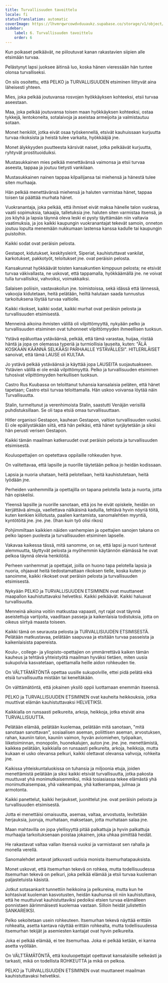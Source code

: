 ```yaml
---
title: Turvallisuuden tavoittelu
locale: fi
statusTranslation: automatic
coverImage: https://lhvmrqwrcowdvduuaukz.supabase.co/storage/v1/object/public/strapi-uploads/small_cover-educacion-fundamental.webp-2d51a7828a2b1309555be27f7e2a61a0.webp
sidebar:
    label: 6. Turvallisuuden tavoittelu
    order: 6
---
```

Kun poikaset pelkäävät, ne piiloutuvat kanan rakastavien siipien alle etsimään turvaa.

Pelästynyt lapsi juoksee äitinsä luo, koska hänen vieressään hän tuntee olonsa turvalliseksi.

On siis osoitettu, että PELKO ja TURVALLISUUDEN etsiminen liittyvät aina läheisesti yhteen.

Mies, joka pelkää joutuvansa rosvojen hyökkäyksen kohteeksi, etsii turvaa aseestaan.

Maa, joka pelkää joutuvansa toisen maan hyökkäyksen kohteeksi, ostaa tykkejä, lentokoneita, sotalaivoja ja aseistaa armeijoita ja valmistautuu sotaan.

Monet henkilöt, jotka eivät osaa työskennellä, etsivät kauhuissaan kurjuutta turvaa rikoksista ja heistä tulee varkaita, hyökkääjiä jne.

Monet älykkyyden puutteesta kärsivät naiset, jotka pelkäävät kurjuutta, ryhtyvät prostituoiduiksi.

Mustasukkainen mies pelkää menettävänsä vaimonsa ja etsii turvaa aseesta, tappaa ja joutuu tietysti vankilaan.

Mustasukkainen nainen tappaa kilpailijansa tai miehensä ja hänestä tulee siten murhaaja.

Hän pelkää menettävänsä miehensä ja haluten varmistaa hänet, tappaa toisen tai päättää murhata hänet.

Vuokranantaja, joka pelkää, että ihmiset eivät maksa hänelle talon vuokraa, vaatii sopimuksia, takaajia, talletuksia jne. haluten siten varmistaa itsensä, ja jos köyhä ja lapsia täynnä oleva leski ei pysty täyttämään niin valtavia vaatimuksia, ja jos kaikki kaupungin vuokranantajat tekevät samoin, onneton joutuu lopulta menemään nukkumaan lastensa kanssa kadulle tai kaupungin puistoihin.

Kaikki sodat ovat peräisin pelosta.

Gestapot, kidutukset, keskitysleirit, Siperiat, kauhistuttavat vankilat, karkotukset, pakkotyöt, teloitukset jne. ovat peräisin pelosta.

Kansakunnat hyökkäävät toisten kansakuntien kimppuun pelosta; ne etsivät turvaa väkivallasta, ne uskovat, että tappamalla, hyökkäämällä jne. ne voivat tulla turvallisiksi, vahvoiksi, voimakkaiksi.

Salaisen poliisin, vastavakoilun jne. toimistoissa, sekä idässä että lännessä, vakoojia kidutetaan, heitä pelätään, heiltä halutaan saada tunnustus tarkoituksena löytää turvaa valtiolle.

Kaikki rikokset, kaikki sodat, kaikki murhat ovat peräisin pelosta ja turvallisuuden etsimisestä.

Menneinä aikoina ihmisten välillä oli vilpittömyyttä, nykyään pelko ja turvallisuuden etsiminen ovat tuhonneet vilpittömyyden ihmeellisen tuoksun.

Ystävä epäluottaa ystäväänsä, pelkää, että tämä varastaa, huijaa, riistää häntä ja jopa on olemassa typeriä ja turmiollisia lauseita, kuten: "ÄLÄ KOSKAAN KÄÄNNÄ SELKÄÄSI PARHAALLE YSTÄVÄLLESI". HITLERILÄISET sanoivat, että tämä LAUSE oli KULTAA.

Jo ystävä pelkää ystäväänsä ja käyttää jopa LAUSEITA suojautuakseen. Ystävien välillä ei ole enää vilpittömyyttä. Pelko ja turvallisuuden etsiminen tuhosivat vilpittömyyden herkullisen tuoksun.

Castro Rus Kuubassa on teloittanut tuhansia kansalaisia peläten, että hänet tapetaan; Castro etsii turvaa teloittamalla. Hän uskoo voivansa löytää näin Turvallisuutta.

Stalin, turmeltunut ja verenhimoista Stalin, saastutti Venäjän verisillä puhdistuksillaan. Se oli tapa etsiä omaa turvallisuuttaan.

Hitler organisoi Gestapon, kauhean Gestapon, valtion turvallisuuden vuoksi. Ei ole epäilystäkään siitä, että hän pelkäsi, että hänet syrjäytetään ja siksi hän perusti verisen Gestapon.

Kaikki tämän maailman katkeruudet ovat peräisin pelosta ja turvallisuuden etsimisestä.

Kouluopettajien on opetettava oppilaille rohkeuden hyve.

On valitettavaa, että lapsille ja nuorille täytetään pelkoa jo heidän kodissaan.

Lapsia ja nuoria uhataan, heitä pelotellaan, heitä kauhistutetaan, heitä lyödään jne.

Perheiden vanhemmilla ja opettajilla on tapana pelotella lasta ja nuorta, jotta hän opiskelisi.

Yleensä lapsille ja nuorille sanotaan, että jos he eivät opiskele, heidän on kerjättävä almuja, vaellettava nälkäisinä kaduilla, tehtävä hyvin nöyriä töitä, kuten kenkien kiillotusta, paalien kantamista, sanomalehtien myyntiä, kyntötöitä jne. jne. jne. (Ihan kuin työ olisi rikos)

Pohjimmiltaan kaikkien näiden vanhempien ja opettajien sanojen takana on pelko lapsen puolesta ja turvallisuuden etsiminen lapselle.

Vakavaa kaikessa tässä, mitä sanomme, on se, että lapsi ja nuori tuntevat alemmuutta, täyttyvät pelosta ja myöhemmin käytännön elämässä he ovat pelkoa täynnä olevia henkilöitä.

Perheen vanhemmat ja opettajat, joilla on huono tapa pelotella lapsia ja nuoria, ohjaavat heitä tiedostamattaan rikoksen tielle, koska kuten jo sanoimme, kaikki rikokset ovat peräisin pelosta ja turvallisuuden etsimisestä.

Nykyään PELKO ja TURVALLISUUDEN ETSIMINEN ovat muuttaneet maapallon kauhistuttavaksi helvetiksi. Kaikki pelkäävät. Kaikki haluavat turvallisuutta.

Menneinä aikoina voitiin matkustaa vapaasti, nyt rajat ovat täynnä aseistettuja vartijoita, vaaditaan passeja ja kaikenlaisia todistuksia, jotta on oikeus siirtyä maasta toiseen.

Kaikki tämä on seurausta pelosta ja TURVALLISUUDEN ETSIMISESTÄ. Pelätään matkustavaa, pelätään saapuvaa ja etsitään turvaa passeista ja kaikenlaisista papereista.

Koulu-, college- ja yliopisto-opettajien on ymmärrettävä kaiken tämän kauheus ja tehtävä yhteistyötä maailman hyväksi tietäen, miten uusia sukupolvia kasvatetaan, opettamalla heille aidon rohkeuden tie.

On VÄLTTÄMÄTÖNTÄ opettaa uusille sukupolville, ettei pidä pelätä eikä etsiä turvallisuutta mistään tai keneltäkään.

On välttämätöntä, että jokainen yksilö oppii luottamaan enemmän itseensä.

PELKO ja TURVALLISUUDEN ETSIMINEN ovat kauheita heikkouksia, jotka muuttivat elämän kauhistuttavaksi HELVETIKSI.

Kaikkialla on runsaasti pelkureita, arkoja, heikkoja, jotka etsivät aina TURVALLISUUTTA.

Pelätään elämää, pelätään kuolemaa, pelätään mitä sanotaan, "mitä sanotaan sanottavan", sosiaalisen aseman, poliittisen aseman, arvostuksen, rahan, kauniin talon, kauniin vaimon, hyvän aviomiehen, työpaikan, liiketoiminnan, monopolin, huonekalujen, auton jne. jne. jne. menettämistä, kaikkea pelätään, kaikkialla on runsaasti pelkureita, arkoja, heikkoja, mutta kukaan ei usko olevansa pelkuri, kaikki olettavat olevansa vahvoja, rohkeita jne.

Kaikissa yhteiskuntaluokissa on tuhansia ja miljoonia etuja, joiden menettämistä pelätään ja siksi kaikki etsivät turvallisuutta, jotka pakosta muuttuvat yhä monimutkaisemmiksi, mikä tosiasiassa tekee elämästä yhä monimutkaisempaa, yhä vaikeampaa, yhä katkerampaa, julmaa ja armotonta.

Kaikki panettelut, kaikki herjaukset, juonittelut jne. ovat peräisin pelosta ja turvallisuuden etsimisestä.

Jotta ei menettäisi omaisuutta, asemaa, valtaa, arvostusta, levitetään herjauksia, juoruja, murhataan, maksetaan, jotta murhataan salaa jne.

Maan mahtavilla on jopa ylellisyyttä pitää palkattuja ja hyvin palkattuja murhaajia tarkoituksenaan poistaa jokainen, joka uhkaa pimittää heidät.

He rakastavat valtaa vallan itsensä vuoksi ja varmistavat sen rahalla ja monella verellä.

Sanomalehdet antavat jatkuvasti uutisia monista itsemurhatapauksista.

Monet uskovat, että itsemurhan tekevä on rohkea, mutta todellisuudessa itsemurhan tekevä on pelkuri, joka pelkää elämää ja etsii turvaa kuoleman paljastetuista käsistä.

Jotkut sotasankarit tunnettiin heikkoina ja pelkureina, mutta kun he kohtasivat kuoleman kasvotusten, heidän kauhunsa oli niin kauhistuttava, että he muuttuivat kauhistuttaviksi pedoiksi etsien turvaa elämälleen ponnistaen äärimmäisesti kuolemaa vastaan. Silloin heidät julistettiin SANKAREIKSI.

Pelko sekoitetaan usein rohkeuteen. Itsemurhan tekevä näyttää erittäin rohkealta, asetta kantava näyttää erittäin rohkealta, mutta todellisuudessa itsemurhan tekijät ja asemiesten kantajat ovat hyvin pelkureita.

Joka ei pelkää elämää, ei tee itsemurhaa. Joka ei pelkää ketään, ei kanna asetta vyöllään.

On VÄLTTÄMÄTÖNTÄ, että kouluopettajat opettavat kansalaisille selkeästi ja tarkasti, mikä on todellista ROHKEUTTA ja mikä on pelkoa.

PELKO ja TURVALLISUUDEN ETSIMINEN ovat muuttaneet maailman kauhistuttavaksi helvetiksi.

